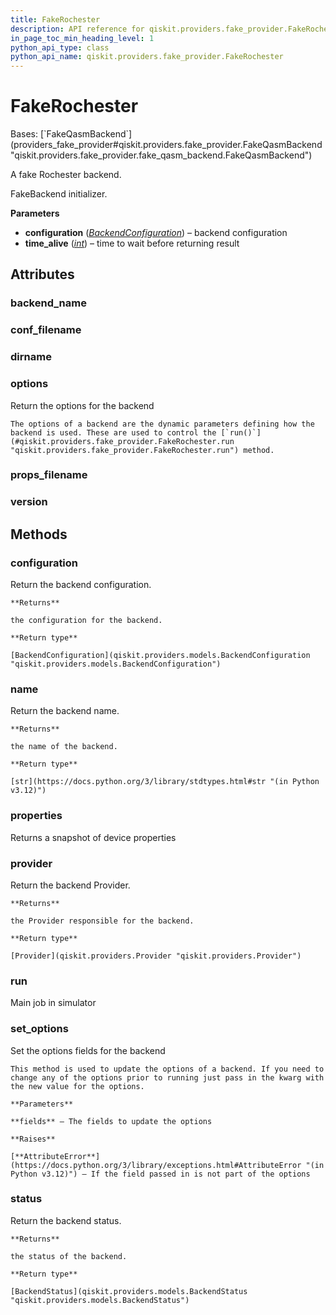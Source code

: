 ```yaml
---
title: FakeRochester
description: API reference for qiskit.providers.fake_provider.FakeRochester
in_page_toc_min_heading_level: 1
python_api_type: class
python_api_name: qiskit.providers.fake_provider.FakeRochester
---
```


# FakeRochester

<Class id="qiskit.providers.fake_provider.FakeRochester" isDedicatedPage={true} github="https://github.com/qiskit/qiskit/tree/stable/0.46/qiskit/providers/fake_provider/backends/rochester/fake_rochester.py" signature="qiskit.providers.fake_provider.FakeRochester">
  Bases: [`FakeQasmBackend`](providers_fake_provider#qiskit.providers.fake_provider.FakeQasmBackend "qiskit.providers.fake_provider.fake_qasm_backend.FakeQasmBackend")

  A fake Rochester backend.

  FakeBackend initializer.

  **Parameters**

  *   **configuration** ([*BackendConfiguration*](qiskit.providers.models.BackendConfiguration "qiskit.providers.models.BackendConfiguration")) – backend configuration
  *   **time\_alive** ([*int*](https://docs.python.org/3/library/functions.html#int "(in Python v3.12)")) – time to wait before returning result

  ## Attributes

  ### backend\_name

  <Attribute id="qiskit.providers.fake_provider.FakeRochester.backend_name" attributeValue="'fake_rochester'" />

  ### conf\_filename

  <Attribute id="qiskit.providers.fake_provider.FakeRochester.conf_filename" attributeValue="'conf_rochester.json'" />

  ### dirname

  <Attribute id="qiskit.providers.fake_provider.FakeRochester.dirname" attributeValue="'/home/runner/work/qiskit/qiskit/qiskit/providers/fake_provider/backends/rochester'" />

  ### options

  <Attribute id="qiskit.providers.fake_provider.FakeRochester.options">
    Return the options for the backend

    The options of a backend are the dynamic parameters defining how the backend is used. These are used to control the [`run()`](#qiskit.providers.fake_provider.FakeRochester.run "qiskit.providers.fake_provider.FakeRochester.run") method.
  </Attribute>

  ### props\_filename

  <Attribute id="qiskit.providers.fake_provider.FakeRochester.props_filename" attributeValue="'props_rochester.json'" />

  ### version

  <Attribute id="qiskit.providers.fake_provider.FakeRochester.version" attributeValue="1" />

  ## Methods

  ### configuration

  <Function id="qiskit.providers.fake_provider.FakeRochester.configuration" signature="configuration()">
    Return the backend configuration.

    **Returns**

    the configuration for the backend.

    **Return type**

    [BackendConfiguration](qiskit.providers.models.BackendConfiguration "qiskit.providers.models.BackendConfiguration")
  </Function>

  ### name

  <Function id="qiskit.providers.fake_provider.FakeRochester.name" signature="name()">
    Return the backend name.

    **Returns**

    the name of the backend.

    **Return type**

    [str](https://docs.python.org/3/library/stdtypes.html#str "(in Python v3.12)")
  </Function>

  ### properties

  <Function id="qiskit.providers.fake_provider.FakeRochester.properties" signature="properties()">
    Returns a snapshot of device properties
  </Function>

  ### provider

  <Function id="qiskit.providers.fake_provider.FakeRochester.provider" signature="provider()">
    Return the backend Provider.

    **Returns**

    the Provider responsible for the backend.

    **Return type**

    [Provider](qiskit.providers.Provider "qiskit.providers.Provider")
  </Function>

  ### run

  <Function id="qiskit.providers.fake_provider.FakeRochester.run" signature="run(run_input, **kwargs)">
    Main job in simulator
  </Function>

  ### set\_options

  <Function id="qiskit.providers.fake_provider.FakeRochester.set_options" signature="set_options(**fields)">
    Set the options fields for the backend

    This method is used to update the options of a backend. If you need to change any of the options prior to running just pass in the kwarg with the new value for the options.

    **Parameters**

    **fields** – The fields to update the options

    **Raises**

    [**AttributeError**](https://docs.python.org/3/library/exceptions.html#AttributeError "(in Python v3.12)") – If the field passed in is not part of the options
  </Function>

  ### status

  <Function id="qiskit.providers.fake_provider.FakeRochester.status" signature="status()">
    Return the backend status.

    **Returns**

    the status of the backend.

    **Return type**

    [BackendStatus](qiskit.providers.models.BackendStatus "qiskit.providers.models.BackendStatus")
  </Function>
</Class>

